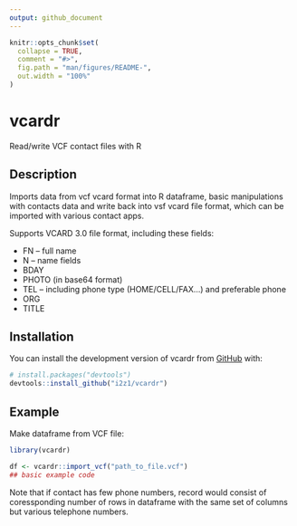 ```yaml
---
output: github_document
---
```


<!-- README.md is generated from README.Rmd. Please edit that file -->

```r
knitr::opts_chunk$set(
  collapse = TRUE,
  comment = "#>",
  fig.path = "man/figures/README-",
  out.width = "100%"
)
```

# vcardr

<!-- badges: start -->
<!-- badges: end -->

Read/write VCF contact files with R

## Description

Imports data from vcf vcard format into R dataframe, basic manipulations with contacts data and write back into vsf vcard file format, which can be imported with various contact apps.

Supports VCARD 3.0 file format, including these fields:

- FN -- full name
- N -- name fields
- BDAY
- PHOTO (in base64 format)
- TEL -- including phone type (HOME/CELL/FAX...) and preferable phone
- ORG
- TITLE


## Installation

You can install the development version of vcardr from [GitHub](https://github.com/) with:

``` r
# install.packages("devtools")
devtools::install_github("i2z1/vcardr")
```

## Example

Make dataframe from VCF file:

```r
library(vcardr)

df <- vcardr::import_vcf("path_to_file.vcf")
## basic example code
```

Note that if contact has few phone numbers, record would consist of coressponding number of rows in dataframe with the same set of columns but various telephone numbers.

